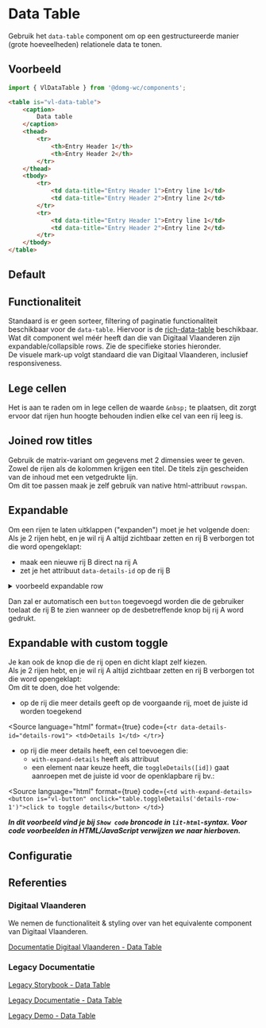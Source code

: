 
# Data Table

Gebruik het `data-table` component om op een gestructureerde manier (grote hoeveelheden) relationele data te tonen.


## Voorbeeld

```js
import { VlDataTable } from '@domg-wc/components';
```

```html
<table is="vl-data-table">
    <caption>
        Data table
    </caption>
    <thead>
        <tr>
            <th>Entry Header 1</th>
            <th>Entry Header 2</th>
        </tr>
    </thead>
    <tbody>
        <tr>
            <td data-title="Entry Header 1">Entry line 1</td>
            <td data-title="Entry Header 2">Entry line 2</td>
        </tr>
        <tr>
            <td data-title="Entry Header 1">Entry line 1</td>
            <td data-title="Entry Header 2">Entry line 2</td>
        </tr>
    </tbody>
</table>
```


## Default

<Canvas of={VlDataTableStories.DataTableDefault} layout="padded" />


## Functionaliteit

Standaard is er geen sorteer, filtering of paginatie functionaliteit beschikbaar voor de `data-table`. Hiervoor is de
[rich-data-table](?path=/docs/components-rich-data-table--rich-data-table-default) beschikbaar.<br/>
Wat dit component wel méér heeft dan die van Digitaal Vlaanderen zijn expandable/collapsible rows. Zie de specifieke
stories hieronder.<br/>
De visuele mark-up volgt standaard die van Digitaal Vlaanderen, inclusief responsiveness.


## Lege cellen

Het is aan te raden om in lege cellen de waarde `&nbsp;` te plaatsen, dit zorgt ervoor dat rijen hun hoogte behouden
indien elke cel van een rij leeg is.


## Joined row titles

Gebruik de matrix-variant om gegevens met 2 dimensies weer te geven. Zowel de rijen als de kolommen krijgen een titel.
De titels zijn gescheiden van de inhoud met een vetgedrukte lijn.<br/>
Om dit toe passen maak je zelf gebruik van native html-attribuut `rowspan`.

<Canvas of={VlDataTableStories.DataTableJoinedRowTitles} layout="padded" />


## Expandable

Om een rijen te laten uitklappen ("expanden") moet je het volgende doen:<br/>
Als je 2 rijen hebt, en je wil rij A altijd zichtbaar zetten en rij B verborgen tot die word opengeklapt:

- maak een nieuwe rij B direct na rij A
- zet je het attribuut `data-details-id` op de rij B

<details>
    <summary>voorbeeld expandable row</summary>
    <Source
        language="html"
        dark
        format={true}
        code={`
              <tr id="rij-A">
                  <td>1</td>
                  <td>2</td>
                  <td>3</td>
                  <td>4</td>
              </tr>
              <tr data-details-id="details-row-A" id="rij-B">
                  <td>details on previous row</td>
              </tr>`}
    ></Source>
</details>

Dan zal er automatisch een `button` toegevoegd worden die de gebruiker toelaat de rij B te zien wanneer op de
desbetreffende knop bij rij A word gedrukt.

<Canvas of={VlDataTableStories.DataTableExpandable} layout="padded" />


## Expandable with custom toggle

Je kan ook de knop die de rij open en dicht klapt zelf kiezen.<br/>
Als je 2 rijen hebt, en je wil rij A altijd zichtbaar zetten en rij B verborgen tot die word opengeklapt:<br/>
Om dit te doen, doe het volgende:<br/>

- op de rij die meer details geeft op de voorgaande rij, moet de juiste id worden toegekend

<Source
    language="html"
    format={true}
    code={`
        <tr data-details-id="details-row1">
            <td>Details 1</td>
        </tr>
          `}
></Source>

- op rij die meer details heeft, een cel toevoegen die:
    - `with-expand-details` heeft als attribuut
    - een element naar keuze heeft, die `toggleDetails([id])` gaat aanroepen met de juiste id voor de openklapbare rij
      bv.:

<Source
    language="html"
    format={true}
    code={`
       <td with-expand-details>
           <button is="vl-button" onclick="table.toggleDetails('details-row-1')">click to toggle details</button>
       </td>
          `}
></Source>

**_In dit voorbeeld vind je bij `Show code` broncode in `lit-html`-syntax. Voor code voorbeelden in HTML/JavaScript
verwijzen we naar hierboven._**

<Canvas of={VlDataTableStories.DataTableExpandableCustomToggleDetailsColumn} layout="padded" />


## Configuratie

<ArgTypes of={VlDataTableStories.DataTableDefault} />


## Referenties

### Digitaal Vlaanderen

We nemen de functionaliteit & styling over van het equivalente component van Digitaal Vlaanderen.

[Documentatie Digitaal Vlaanderen - Data Table](https://overheid.vlaanderen.be/webuniversum/v3/documentation/components/vl-ui-data-table)

### Legacy Documentatie

[Legacy Storybook - Data Table](https://webcomponenten.omgeving.vlaanderen.be/storybook/?path=/docs/native-elements-vl-data-table--default)

[Legacy Documentatie - Data Table](https://webcomponenten.omgeving.vlaanderen.be/doc/VlDataTable.html)

[Legacy Demo - Data Table](https://webcomponenten.omgeving.vlaanderen.be/demo/vl-data-table.html)

